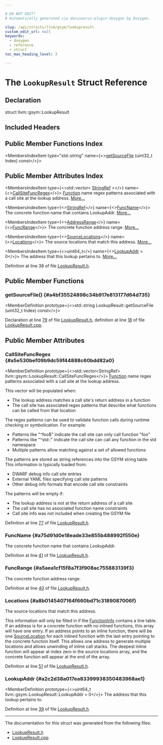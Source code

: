 ```yaml
---

# DO NOT EDIT!
# Automatically generated via docusaurus-plugin-doxygen by Doxygen.

slug: /api/structs/llvm/gsym/lookupresult
custom_edit_url: null
keywords:
  - doxygen
  - reference
  - struct
toc_max_heading_level: 3

---
```





# The `LookupResult` Struct Reference

<DoxygenPage pluginConfig={pluginConfig}>



## Declaration

<CodeBlock>struct llvm::gsym::LookupResult</CodeBlock>

## Included Headers

<IncludesList>
<IncludesListItem
  filePath="llvm/DebugInfo/GSYM/LookupResult.h"
  permalink="/docs/api/files/include/include/llvm/include/llvm/debuginfo/include/llvm/debuginfo/gsym/lookupresult-h"
  isLocal="true" />
</IncludesList>

## Public Member Functions Index

<MembersIndex>

<MembersIndexItem
  type="std::string"
  name={<><a href="#a4bf35524898c34b917e813177d64d735">getSourceFile</a> (uint32&#95;t Index) const</>}>
</MembersIndexItem>

</MembersIndex>

## Public Member Attributes Index

<MembersIndex>

<MembersIndexItem
  type={<>std::vector&lt; <a href="/docs/api/classes/llvm/stringref">StringRef</a> &gt;</>}
  name={<><a href="#a5e530bef09b9dc59f44888c60bdd82a0">CallSiteFuncRegex</a></>}>
<a href="/docs/api/classes/llvm/function">Function</a> name regex patterns associated with a call site at the lookup address. <a href="#a5e530bef09b9dc59f44888c60bdd82a0">More...</a>
</MembersIndexItem>

<MembersIndexItem
  type={<><a href="/docs/api/classes/llvm/stringref">StringRef</a></>}
  name={<><a href="#a75d91d0e18eade33e855b488992f550e">FuncName</a></>}>
The concrete function name that contains LookupAddr. <a href="#a75d91d0e18eade33e855b488992f550e">More...</a>
</MembersIndexItem>

<MembersIndexItem
  type={<><a href="/docs/api/classes/llvm/addressrange">AddressRange</a></>}
  name={<><a href="#a5aea1cf15f8a7f3f908ac755883139f3">FuncRange</a></>}>
The concrete function address range. <a href="#a5aea1cf15f8a7f3f908ac755883139f3">More...</a>
</MembersIndexItem>

<MembersIndexItem
  type={<><a href="/docs/api/namespaces/llvm/gsym/#af56cdce2bbbfcdafb057bce7c90bf419">SourceLocations</a></>}
  name={<><a href="#a8b0145407164f660bd71c3189087006f">Locations</a></>}>
The source locations that match this address. <a href="#a8b0145407164f660bd71c3189087006f">More...</a>
</MembersIndexItem>

<MembersIndexItem
  type={<>uint64&#95;t</>}
  name={<><a href="#a2c2d38a017ea83399938350483968ae1">LookupAddr</a> = 0</>}>
The address that this lookup pertains to. <a href="#a2c2d38a017ea83399938350483968ae1">More...</a>
</MembersIndexItem>

</MembersIndex>


Definition at line 38 of file <a href="/docs/api/files/include/include/llvm/include/llvm/debuginfo/include/llvm/debuginfo/gsym/lookupresult-h">LookupResult.h</a>.

<SectionDefinition>

## Public Member Functions

### getSourceFile() {#a4bf35524898c34b917e813177d64d735}

<MemberDefinition
  prototype={<>std::string LookupResult::getSourceFile (uint32&#95;t Index) const</>}>

Declaration at line <a href="/docs/api/files/include/include/llvm/include/llvm/debuginfo/include/llvm/debuginfo/gsym/lookupresult-h/#l00079">79</a> of file <a href="/docs/api/files/include/include/llvm/include/llvm/debuginfo/include/llvm/debuginfo/gsym/lookupresult-h">LookupResult.h</a>, definition at line <a href="/docs/api/files/lib/lib/debuginfo/lib/debuginfo/gsym/lookupresult-cpp/#l00018">18</a> of file <a href="/docs/api/files/lib/lib/debuginfo/lib/debuginfo/gsym/lookupresult-cpp">LookupResult.cpp</a>.
</MemberDefinition>

</SectionDefinition>

<SectionDefinition>

## Public Member Attributes

### CallSiteFuncRegex {#a5e530bef09b9dc59f44888c60bdd82a0}

<MemberDefinition
  prototype={<>std::vector&lt;StringRef&gt; llvm::gsym::LookupResult::CallSiteFuncRegex</>}>
<a href="/docs/api/classes/llvm/function">Function</a> name regex patterns associated with a call site at the lookup address.

This vector will be populated when:
<ul>
<li>The lookup address matches a call site&#39;s return address in a function</li>
<li>The call site has associated regex patterns that describe what functions can be called from that location</li>
</ul>


The regex patterns can be used to validate function calls during runtime checking or symbolication. For example:
<ul>
<li>Patterns like &quot;^foo$&quot; indicate the call site can only call function &quot;foo&quot;</li>
<li>Patterns like &quot;^std::&quot; indicate the call site can call any function in the std namespace</li>
<li>Multiple patterns allow matching against a set of allowed functions</li>
</ul>


The patterns are stored as string references into the GSYM string table. This information is typically loaded from:
<ul>
<li>DWARF debug info call site entries</li>
<li>External YAML files specifying call site patterns</li>
<li>Other debug info formats that encode call site constraints</li>
</ul>


The patterns will be empty if:
<ul>
<li>The lookup address is not at the return address of a call site</li>
<li>The call site has no associated function name constraints</li>
<li>Call site info was not included when creating the GSYM file</li>
</ul>

Definition at line <a href="/docs/api/files/include/include/llvm/include/llvm/debuginfo/include/llvm/debuginfo/gsym/lookupresult-h/#l00077">77</a> of file <a href="/docs/api/files/include/include/llvm/include/llvm/debuginfo/include/llvm/debuginfo/gsym/lookupresult-h">LookupResult.h</a>.
</MemberDefinition>

### FuncName {#a75d91d0e18eade33e855b488992f550e}

<MemberDefinition
  prototype="StringRef llvm::gsym::LookupResult::FuncName">
The concrete function name that contains LookupAddr.

Definition at line <a href="/docs/api/files/include/include/llvm/include/llvm/debuginfo/include/llvm/debuginfo/gsym/lookupresult-h/#l00041">41</a> of file <a href="/docs/api/files/include/include/llvm/include/llvm/debuginfo/include/llvm/debuginfo/gsym/lookupresult-h">LookupResult.h</a>.
</MemberDefinition>

### FuncRange {#a5aea1cf15f8a7f3f908ac755883139f3}

<MemberDefinition
  prototype="AddressRange llvm::gsym::LookupResult::FuncRange">
The concrete function address range.

Definition at line <a href="/docs/api/files/include/include/llvm/include/llvm/debuginfo/include/llvm/debuginfo/gsym/lookupresult-h/#l00040">40</a> of file <a href="/docs/api/files/include/include/llvm/include/llvm/debuginfo/include/llvm/debuginfo/gsym/lookupresult-h">LookupResult.h</a>.
</MemberDefinition>

### Locations {#a8b0145407164f660bd71c3189087006f}

<MemberDefinition
  prototype="SourceLocations llvm::gsym::LookupResult::Locations">
The source locations that match this address.

This information will only be filled in if the <a href="/docs/api/structs/llvm/gsym/functioninfo">FunctionInfo</a> contains a line table. If an address is for a concrete function with no inlined functions, this array will have one entry. If an address points to an inline function, there will be one <a href="/docs/api/structs/llvm/gsym/sourcelocation">SourceLocation</a> for each inlined function with the last entry pointing to the concrete function itself. This allows one address to generate multiple locations and allows unwinding of inline call stacks. The deepest inline function will appear at index zero in the source locations array, and the concrete function will appear at the end of the array.

Definition at line <a href="/docs/api/files/include/include/llvm/include/llvm/debuginfo/include/llvm/debuginfo/gsym/lookupresult-h/#l00051">51</a> of file <a href="/docs/api/files/include/include/llvm/include/llvm/debuginfo/include/llvm/debuginfo/gsym/lookupresult-h">LookupResult.h</a>.
</MemberDefinition>

### LookupAddr {#a2c2d38a017ea83399938350483968ae1}

<MemberDefinition
  prototype={<>uint64&#95;t llvm::gsym::LookupResult::LookupAddr = 0</>}>
The address that this lookup pertains to.

Definition at line <a href="/docs/api/files/include/include/llvm/include/llvm/debuginfo/include/llvm/debuginfo/gsym/lookupresult-h/#l00039">39</a> of file <a href="/docs/api/files/include/include/llvm/include/llvm/debuginfo/include/llvm/debuginfo/gsym/lookupresult-h">LookupResult.h</a>.
</MemberDefinition>

</SectionDefinition>

<hr/>

The documentation for this struct was generated from the following files:

<ul>
<li><a href="/docs/api/files/include/include/llvm/include/llvm/debuginfo/include/llvm/debuginfo/gsym/lookupresult-h">LookupResult.h</a></li>
<li><a href="/docs/api/files/lib/lib/debuginfo/lib/debuginfo/gsym/lookupresult-cpp">LookupResult.cpp</a></li>
</ul>

</DoxygenPage>
